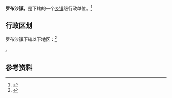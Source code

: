 {{中国乡级行政区|54/22/26/101/000}}

'''罗布沙镇'''，是{{PRC admin/fullname|54/22/26/101/000|3}}下辖的一个[[乡镇|乡镇]]级行政单位。<ref>{{PRC admin/ref sgc|{{PRC admin/parent|54/22/26/101/000}}}}</ref>

== 行政区划 ==

罗布沙镇下辖以下地区：<ref>{{PRC admin/ref sgc|54/22/26/101/000}}</ref>

{{PRC admin/children|54/22/26/101/000}}。

== 参考资料 ==

{{reflist}}

{{行政区划小作品}}
{{PRC admin/navcat|54/22/26/101/000}}